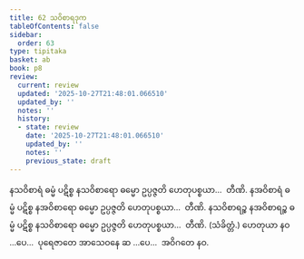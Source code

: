 ```yaml
---
title: 62 သဝိစာရဒုက
tableOfContents: false
sidebar:
  order: 63
type: tipitaka
basket: ab
book: p8
review:
  current: review
  updated: '2025-10-27T21:48:01.066510'
  updated_by: ''
  notes: ''
  history:
  - state: review
    date: '2025-10-27T21:48:01.066510'
    updated_by: ''
    notes: ''
    previous_state: draft
---
```



<ReviewStatus review={frontmatter.review} showDetails={true} />

<HypothesisAnnotation frontmatter={frontmatter} />

<DynamicBreadcrumb />

<Division number="81" book="p8" e="ch" v="40" p="100">

<Paragraph number="262" book="p8">
နသဝိစာရံ ဓမ္မံ ပဋိစ္စ နသဝိစာရော ဓမ္မော ဥပ္ပဇ္ဇတိ ဟေတုပစ္စယာ…  တီဏိ.
</Paragraph>

<Paragraph number="263" book="p8">
နအဝိစာရံ ဓမ္မံ ပဋိစ္စ နအဝိစာရော ဓမ္မော ဥပ္ပဇ္ဇတိ ဟေတုပစ္စယာ…  တီဏိ.
</Paragraph>

<Paragraph number="264" book="p8">
နသဝိစာရဉ္စ နအဝိစာရဉ္စ ဓမ္မံ ပဋိစ္စ နသဝိစာရော ဓမ္မော ဥပ္ပဇ္ဇတိ ဟေတုပစ္စယာ…  တီဏိ. (သံခိတ္တံ.)
</Paragraph>

<Paragraph number="265" book="p8">
ဟေတုယာ နဝ …ပေ…  ပုရေဇာတေ အာသေဝနေ ဆ …ပေ…  အဝိဂတေ နဝ.
</Paragraph>
</Division>